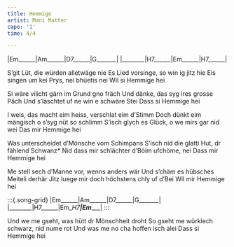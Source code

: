 ```yaml
---
title: Hemmige
artist: Mani Matter
capo: '1'
time: 4/4

---
```

:::{.song-grid}
|Em______|Am______|D7______|G_______|
|________|H7______|Em______|H7______|
:::


S'git Lüt, die würden alletwäge nie
Es Lied vorsinge, so win ig jitz hie
Eis singen um kei Prys, nei bhüetis nei
Wil si Hemmige hei

Si wäre vilicht gärn im Grund gno fräch
Und dänke, das syg ires grosse Päch
Und s'laschtet uf ne win e schwäre Stei
Dass si Hemmige hei

I weis, das macht eim heiss, verschlat eim d'Stimm
Doch dünkt eim mängisch o s'syg nüt so schlimm
S'isch glych es Glück, o we mirs gar nid wei
Das mir Hemmige hei

Was unterscheidet d'Mönsche vom Schimpans
S'isch nid die glatti Hut, dr fählend Schwanz*
Nid dass mir schlächter d'Böim ufchöme, nei
Dass mir Hemmige hei

Me stell sech d'Manne vor, wenns anders wär
Und s'chäm es hübsches Meiteli derhär
Jitz luege mir doch höchstens chly uf d'Bei
Wil mir Hemmige hei

:::{.song-grid} <!--Abschluss-->
|Em______|Am______|D7______|G_______|
|________|H7______|Em__H7__|Em______| 
:::

Und we me gseht, was hütt dr Mönschheit droht
So gseht me würklech schwarz, nid nume rot
Und was me no cha hoffen isch alei
Dass si Hemmige hei

